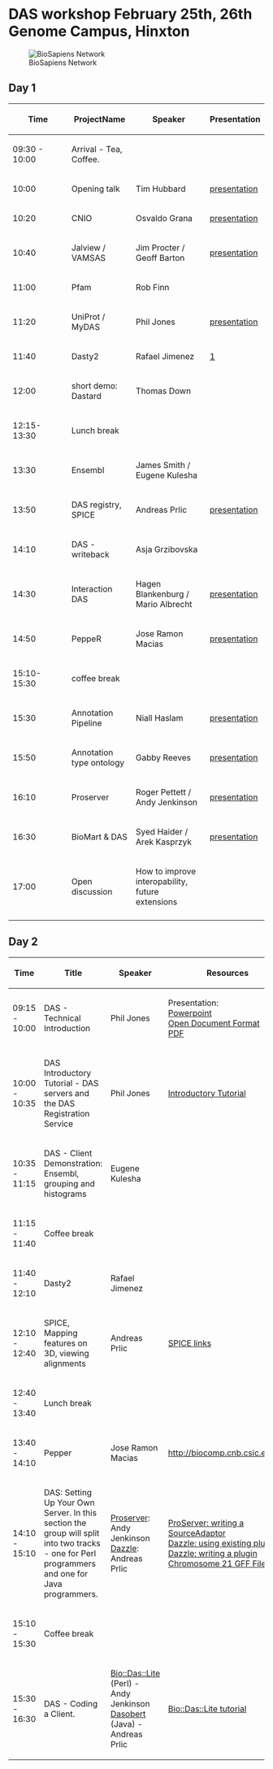 =DAS workshop February 25th, 26th Genome Campus, Hinxton=
[[Image:Biosapiens_final.gif|frame|BioSapiens Network]]
==Day 1==


{| class="wikitable" border="1"
|- style="background:silver"
! width="100px"|Time
! ProjectName
! Speaker
! Presentation
|-
| 09:30 - 10:00
| Arrival - Tea, Coffee.
| 
|
|- 
|10:00
|Opening talk 
|Tim Hubbard
|[http://www.sanger.ac.uk/Users/ap3/dasworkshop200802/hubbard.pdf presentation]
|-
|10:20
|CNIO
|Osvaldo Grana
|[http://www.sanger.ac.uk/Users/ap3/dasworkshop200802/grzibovska.pdf presentation]
|-
|10:40
|Jalview / VAMSAS
|Jim Procter / Geoff Barton
|[http://www.sanger.ac.uk/Users/ap3/dasworkshop200802/Jalview_DasDev2008.pdf presentation]
|-
|11:00
|Pfam
|Rob Finn
|
|-
|11:20
|UniProt / MyDAS
|Phil Jones
|[http://www.sanger.ac.uk/Users/ap3/dasworkshop200802/jones.pdf presentation]
|-
|11:40
|Dasty2
|Rafael Jimenez
|[http://www.sanger.ac.uk/Users/ap3/dasworkshop200802/jimenez.pdf]
|-
|12:00
|short demo: Dastard
|Thomas Down
|
|-
|12:15-13:30
|Lunch break
|
|
|-
|13:30
|Ensembl
|James Smith / Eugene Kulesha
|
|-
|13:50
|DAS registry, SPICE
|Andreas Prlic
|[http://www.sanger.ac.uk/Users/ap3/dasworkshop200802/prlic.pdf presentation]
|-
|14:10
|DAS - writeback
|Asja Grzibovska
|
|-
|14:30
|Interaction DAS
|Hagen Blankenburg / Mario Albrecht
|[http://www.sanger.ac.uk/Users/ap3/dasworkshop200802/blankenburg.pdf presentation]
|-
|14:50
|PeppeR
|Jose Ramon Macias
|[http://www.sanger.ac.uk/Users/ap3/dasworkshop200802/marcias.pdf presentation]
|-
|15:10-15:30
|coffee break
|
|
|-
|15:30
|Annotation Pipeline
|Niall Haslam
|[http://www.sanger.ac.uk/Users/ap3/dasworkshop200802/DASworkshopNialHaslam.pdf  presentation]
|-
|15:50
|Annotation type ontology
|Gabby Reeves
|[http://www.sanger.ac.uk/Users/ap3/dasworkshop200802/reeves.pdf presentation]
|-
|16:10
|Proserver
|Roger Pettett / Andy Jenkinson
|[http://www.sanger.ac.uk/Users/ap3/dasworkshop200802/jenkinson.pdf presentation]
|-
|16:30
|BioMart & DAS
|Syed Haider / Arek Kasprzyk
|[http://www.sanger.ac.uk/Users/ap3/dasworkshop200802/biomart.pdf presentation]
|-
|17:00
|Open discussion
|How to improve interopability, future extensions
|
|-
|}

==Day 2==


{| class="wikitable" border="1"
|- style="background:silver"
! width="100px"|Time
! Title
! Speaker
! Resources
|-
| 09:15 - 10:00
| DAS - Technical Introduction 
| Phil Jones 
| Presentation:<br/>[http://www.ebi.ac.uk/~pjones/DAS2008/DAS-technical-introduction.ppt Powerpoint]<br/>[http://www.ebi.ac.uk/~pjones/DAS2008/DAS-technical-introduction.odp Open Document Format]<br/>[http://www.ebi.ac.uk/~pjones/DAS2008/DAS-technical-introduction.pdf PDF] 
|-
| 10:00 - 10:35
| DAS Introductory Tutorial - DAS servers and the DAS Registration Service
| Phil Jones 
| [[DASworkshop200802:intro_tutorial| Introductory Tutorial]]
|-  
| 10:35 - 11:15
| DAS - Client Demonstration: Ensembl, grouping and histograms
| Eugene Kulesha
|
|- style="background:#ffdead;"
| 11:15 - 11:40 
| colspan="3" | Coffee break 
|-
| 11:40 - 12:10 
| Dasty2
| Rafael Jimenez
|
|-
| 12:10 - 12:40
| SPICE, Mapping features on 3D, viewing alignments
| Andreas Prlic
| [[DASworkshop200802:spice| SPICE links]]
|- style="background:#ffdead;"
| 12:40 - 13:40 
| colspan="3" | Lunch break
|-
| 13:40 - 14:10
| Pepper
| Jose Ramon Macias
| [http://biocomp.cnb.csic.es/das http://biocomp.cnb.csic.es/das] 
|-
| 14:10 - 15:10
| DAS: Setting Up Your Own Server.  In this section the group will split into two tracks - one for Perl programmers and one for Java programmers.  
| [http://www.sanger.ac.uk/Software/analysis/proserver Proserver]: Andy Jenkinson<br/>
[http://www.biojava.org/wiki/Dazzle Dazzle]: Andreas Prlic
| [http://www.ebi.ac.uk/~aj/das_workshop_2008/proserver_tutorial.html ProServer: writing a SourceAdaptor]<br/>
[http://www.biojava.org/wiki/Dazzle:plugins Dazzle: using existing plugins]<br/>
[http://www.biojava.org/wiki/Dazzle:writeplugin Dazzle: writing a plugin]<br/>
[http://www.ebi.ac.uk/~pjones/DAS2008/chr21.gff Chromosome 21 GFF File]
|- style="background:#ffdead;"
| 15:10 - 15:30
| colspan="3"|Coffee break 
|-
| 15:30 - 16:30 
| DAS - Coding a Client. 
| [http://search.cpan.org/~rpettett/Bio-Das-Lite/ Bio::Das::Lite] (Perl) - Andy Jenkinson<br/>
[http://www.spice-3d.org/dasobert/ Dasobert] (Java) - Andreas Prlic
| [http://www.ebi.ac.uk/~aj/das_workshop_2008/daslite_tutorial.html Bio::Das::Lite tutorial]
|}